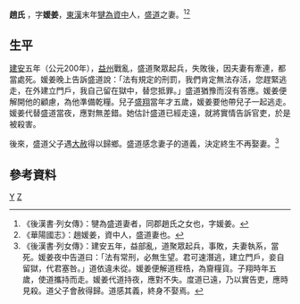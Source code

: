 '''趙氏''' {{BD|？年||200年||catIdx=Z}}，字'''媛姜'''，[[東漢|東漢]]末年[[犍為|犍為]][[資中|資中]]人，[[盛道|盛道]]之妻。<ref>《後漢書·列女傳》：犍為盛道妻者，同郡趙氏之女也，字媛姜。</ref><ref>《華陽國志》：趙媛姜，資中人，盛道妻也。</ref>

==生平==
[[建安|建安]]五年（公元200年），[[益州|益州]]戰亂，盛道聚眾起兵，失敗後，因夫妻有牽連，都當處死。媛姜晚上告訴盛道說：「法有規定的刑罰，我們肯定無法存活，您趕緊逃走，在外建立門戶，我自己留在獄中，替您抵罪。」盛道猶豫而沒有答應。媛姜便解開他的顧慮，為他準備乾糧。兒子[[盛翔|盛翔]]當年才五歲，媛姜要他帶兒子一起逃走。媛姜代替盛道當夜，應對無差錯。她估計盛道已經走遠，就將實情告訴官吏，於是被殺害。

後來，盛道父子遇[[大赦|大赦]]得以歸鄉。盛道感念妻子的道義，決定終生不再娶妻。<ref>《後漢書·列女傳》：建安五年，益部亂，道聚眾起兵，事敗，夫妻執系，當死。媛姜夜中告道曰：「法有常刑，必無生望。君可速潛逃，建立門戶，妾自留獄，代君塞咎。」道依違未從。媛姜便解道桎梏，為齎糧貨。子翔時年五歲，使道攜持而走。媛姜代道持夜，應對不失。度道已遠，乃以實告吏，應時見殺。道父子會赦得歸。道感其義，終身不娶焉。</ref>
==參考資料==
[[Category:趙姓|Y]]
[[Category:東漢女性人物|Z]]